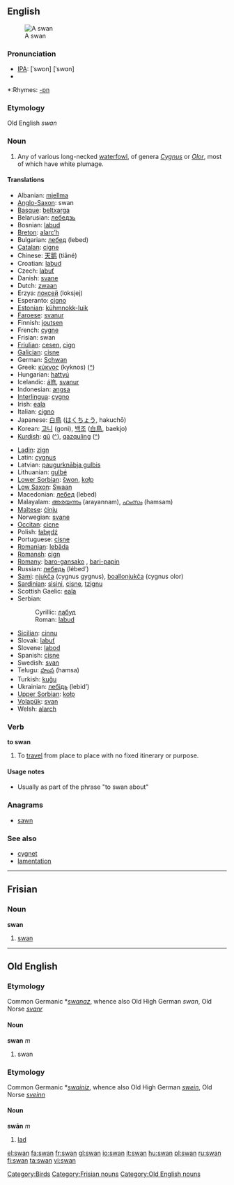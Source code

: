 ==English==
[[Image:Schwan1 db.jpg|thumb|A swan]]

===Pronunciation===
*[[w:IPA|IPA]]: {{UK}} [ˈswɒn] {{US}} [ˈswɑn]
*{{audio|en-us-swan.ogg|Audio (US)}}

*:Rhymes: [[Rhymes:English:-ɒn|-ɒn]]
===Etymology===
Old English ''swan''
===Noun===
{{en-noun}}
# Any of various long-necked [[waterfowl]], of genera ''[[Cygnus]]'' or ''[[Olor]]'', most of which have white plumage.

====Translations====
{{top}}
*Albanian: [[mjellma]]
*[[Anglo-Saxon]]: swan {{m}}
*[[Basque]]: [[beltxarga]]
*Belarusian: [[лебедзь]]
*Bosnian: [[labud]] {{m}}
*[[Breton]]: [[alarc’h]] {{m}}
*Bulgarian: [[лебед]] (lebed)
*[[Catalan]]: [[cigne]]
*Chinese: [[天鹅]] (tiāné)
*Croatian: [[labud]] {{m}}
*Czech: [[labuť]]
*Danish: [[svane]]
*Dutch: [[zwaan]] {{f}}
*Erzya: [[локсей]] (loksjej)
*Esperanto: [[cigno]]
*[[Estonian]]: [[kühmnokk-luik]]
*[[Faroese]]: [[svanur]]
*Finnish: [[joutsen]]
*French: [[cygne]] {{m}}
*Frisian: swan
*[[Friulian]]: [[cesen]], [[cign]]
*[[Galician]]: [[cisne]]
*German: [[Schwan]] {{m}}
*Greek: [[κύκνος]] (kyknos) ([[:el:κύκνος|^]])
*Hungarian: [[hattyú]]
*Icelandic: [[álft]], [[svanur]]
*Indonesian: [[angsa]]
*[[Interlingua]]: [[cygno]]
*Irish: [[eala]]
*Italian: [[cigno]] {{m}}
*Japanese: [[白鳥]] ([[はくちょう]], hakuchō)
*Korean: [[고니]] (goni), [[백조]] ([[白鳥]], baekjo)
*[[Kurdish]]: [[qû]] ([[:ku:qû|^]]), [[qazquling]] ([[:ku:qazquling|^]])
{{mid}}
*[[Ladin]]: [[zign]]
*Latin: [[cygnus]] {{m}}
*Latvian: [[paugurknābja gulbis]]
*Lithuanian: [[gulbė]]
*[[Lower Sorbian]]: [[šwon]], [[kołp]]
*[[Low Saxon]]: [[Swaan]] {{m}}
*Macedonian: [[лебед]] (lebed)
*Malayalam: [[അരയന്നം]] (arayannam), [[ഹംസം]] (hamsam)
*[[Maltese]]: [[ċinju]]
*Norwegian: [[svane]] {{m}}
*[[Occitan]]: [[cicne]]
*Polish: [[łabędź]] {{m}}
*Portuguese: [[cisne]] {{m}}
*[[Romanian]]: [[lebăda]]
*[[Romansh]]: [[cign]]
*[[Romany]]: [[baro-gansako]] {{m}}, [[bari-papin]] {{f}}
*Russian: [[лебедь]] (lébed’) {{m}}
*[[Sami]]: [[njukča]] (cygnus gygnus), [[boallonjukča]] (cygnus olor)
*[[Sardinian]]: [[sìsini]], [[cisne]], [[tzignu]]
*Scottish Gaelic: [[eala]]
*Serbian:
*:Cyrillic: [[лабуд]] {{m}}
*:Roman: [[labud]] {{m}}
*[[Sicilian]]: [[cinnu]]
*Slovak: [[labuť]]
*Slovene: [[labod]] {{m}}
*Spanish: [[cisne]] {{m}}
*Swedish: [[svan]]
*Telugu: [[హంస]] (hamsa)
*Turkish: [[kuğu]]
*Ukrainian: [[лебідь]] (lebid’)
*[[Upper Sorbian]]: [[kołp]]
*[[Volapük]]: [[svan]]
*Welsh: [[alarch]]
{{bottom}}

===Verb===
'''to swan'''

#{{UK}} To [[travel]] from place to place with no fixed itinerary or purpose.

====Usage notes====
*Usually as part of the phrase "to swan about"

===Anagrams===
*[[sawn]]

===See also===
*[[cygnet]]
*[[lamentation]]

[[Category:Birds]]

----

==Frisian==
===Noun===
'''swan'''

# [[swan]]

[[Category:Frisian nouns]]

----

==Old English==
===Etymology===
Common Germanic *''[[swanaz]]'', whence also Old High German ''swan'', Old Norse ''[[svanr]]''
====Noun====
'''swan''' ''m''

# swan

===Etymology===
Common Germanic *''[[swainiz]]'', whence also Old High German ''[[swein]]'', Old Norse ''[[sveinn]]''
====Noun====
'''swān''' ''m''

# [[lad]]

[[Category:Old English nouns]]

[[el:swan]]
[[fa:swan]]
[[fr:swan]]
[[gl:swan]]
[[io:swan]]
[[it:swan]]
[[hu:swan]]
[[pl:swan]]
[[ru:swan]]
[[fi:swan]]
[[ta:swan]]
[[vi:swan]]